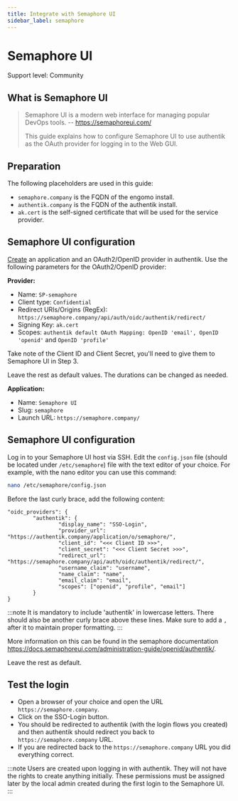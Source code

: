 ```yaml
---
title: Integrate with Semaphore UI
sidebar_label: semaphore
---
```


# Semaphore UI

<span class="badge badge--secondary">Support level: Community</span>

## What is Semaphore UI

> Semaphore UI is a modern web interface for managing popular DevOps tools.
> -- https://semaphoreui.com/
>
> This guide explains how to configure Semaphore UI to use authentik as the OAuth provider for logging in to the Web GUI.

## Preparation

The following placeholders are used in this guide:

- `semaphore.company` is the FQDN of the engomo install.
- `authentik.company` is the FQDN of the authentik install.
- `ak.cert` is the self-signed certificate that will be used for the service provider.

## Semaphore UI configuration

[Create](https://docs.goauthentik.io/docs/add-secure-apps/applications/manage_apps#add-new-applications) an application and an OAuth2/OpenID provider in authentik. Use the following parameters for the OAuth2/OpenID provider:

**Provider:**

- Name: `SP-semaphore`
- Client type: `Confidential`
- Redirect URIs/Origins (RegEx): `https://semaphore.company/api/auth/oidc/authentik/redirect/`
- Signing Key: `ak.cert`
- Scopes: `authentik default OAuth Mapping: OpenID 'email', OpenID 'openid'` and `OpenID 'profile'`

Take note of the Client ID and Client Secret, you'll need to give them to Semaphore UI in Step 3.

Leave the rest as default values. The durations can be changed as needed.

**Application:**

- Name: `Semaphore UI`
- Slug: `semaphore`
- Launch URL: `https://semaphore.company/`

## Semaphore UI configuration

Log in to your Semaphore UI host via SSH. Edit the `config.json` file (should be located under `/etc/semaphore`) file with the text editor of your choice.
For example, with the nano editor you can use this command:

```bash
nano /etc/semaphore/config.json
```

Before the last curly brace, add the following content:

```
"oidc_providers": {
        "authentik": {
                "display_name": "SSO-Login",
                "provider_url": "https://authentik.company/application/o/semaphore/",
                "client_id": "<<< Client ID >>>",
                "client_secret": "<<< Client Secret >>>",
                "redirect_url": "https://semaphore.company/api/auth/oidc/authentik/redirect/",
                "username_claim": "username",
                "name_claim": "name",
                "email_claim": "email",
                "scopes": ["openid", "profile", "email"]
        }
}
```

:::note It is mandatory to include 'authentik' in lowercase letters. There should also be another curly brace above these lines. Make sure to add a `,` after it to maintain proper formatting. :::

More information on this can be found in the semaphore documentation https://docs.semaphoreui.com/administration-guide/openid/authentik/.

Leave the rest as default.

## Test the login

- Open a browser of your choice and open the URL `https://semaphore.company`.
- Click on the SSO-Login button.
- You should be redirected to authentik (with the login flows you created) and then authentik should redirect you back to `https://semaphore.company` URL.
- If you are redirected back to the `https://semaphore.company` URL you did everything correct.

:::note Users are created upon logging in with authentik. They will not have the rights to create anything initially. These permissions must be assigned later by the local admin created during the first login to the Semaphore UI. :::
